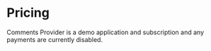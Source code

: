 
# Pricing

Comments Provider is a demo application and subscription and any payments are
currently disabled.

